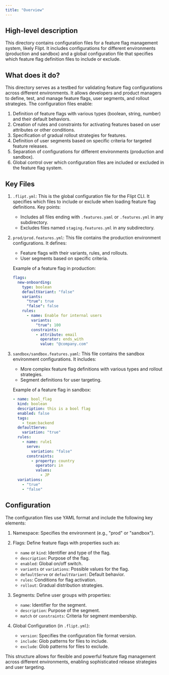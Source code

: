 ```yaml
---
title: "Overview"
---
```


## High-level description
This directory contains configuration files for a feature flag management system, likely Flipt. It includes configurations for different environments (production and sandbox) and a global configuration file that specifies which feature flag definition files to include or exclude.

## What does it do?
This directory serves as a testbed for validating feature flag configurations across different environments. It allows developers and product managers to define, test, and manage feature flags, user segments, and rollout strategies. The configuration files enable:

1. Definition of feature flags with various types (boolean, string, number) and their default behaviors.
2. Creation of rules and constraints for activating features based on user attributes or other conditions.
3. Specification of gradual rollout strategies for features.
4. Definition of user segments based on specific criteria for targeted feature releases.
5. Separation of configurations for different environments (production and sandbox).
6. Global control over which configuration files are included or excluded in the feature flag system.

## Key Files

1. `.flipt.yml`: This is the global configuration file for the Flipt CLI. It specifies which files to include or exclude when loading feature flag definitions. Key points:
   - Includes all files ending with `.features.yaml` or `.features.yml` in any subdirectory.
   - Excludes files named `staging.features.yml` in any subdirectory.

2. `prod/prod.features.yml`: This file contains the production environment configurations. It defines:
   - Feature flags with their variants, rules, and rollouts.
   - User segments based on specific criteria.

   Example of a feature flag in production:

   ```yaml
   flags:
     new-onboarding:
       type: boolean
       defaultVariant: "false"
       variants:
         "true": true
         "false": false
       rules:
         - name: Enable for internal users
           variants:
             "true": 100
           constraints:
             - attribute: email
               operator: ends_with
               value: "@company.com"
   ```

3. `sandbox/sandbox.features.yaml`: This file contains the sandbox environment configurations. It includes:
   - More complex feature flag definitions with various types and rollout strategies.
   - Segment definitions for user targeting.

   Example of a feature flag in sandbox:

   ```yaml
   - name: bool_flag
     kind: boolean
     description: this is a bool flag
     enabled: false
     tags:
       - team:backend
     defaultServe:
       variation: "true"
     rules:
       - name: rule1
         serve:
           variation: "false"
         constraints:
           - property: country
             operator: in
             values:
               - JP
     variations:
       - "true"
       - "false"
   ```

## Configuration
The configuration files use YAML format and include the following key elements:

1. Namespace: Specifies the environment (e.g., "prod" or "sandbox").

2. Flags: Define feature flags with properties such as:
   - `name` or `kind`: Identifier and type of the flag.
   - `description`: Purpose of the flag.
   - `enabled`: Global on/off switch.
   - `variants` or `variations`: Possible values for the flag.
   - `defaultServe` or `defaultVariant`: Default behavior.
   - `rules`: Conditions for flag activation.
   - `rollout`: Gradual distribution strategies.

3. Segments: Define user groups with properties:
   - `name`: Identifier for the segment.
   - `description`: Purpose of the segment.
   - `match` or `constraints`: Criteria for segment membership.

4. Global Configuration (in `.flipt.yml`):
   - `version`: Specifies the configuration file format version.
   - `include`: Glob patterns for files to include.
   - `exclude`: Glob patterns for files to exclude.

This structure allows for flexible and powerful feature flag management across different environments, enabling sophisticated release strategies and user targeting.